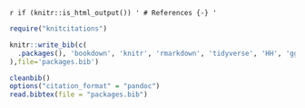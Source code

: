 `r if (knitr::is_html_output()) '
# References {-}
'`

```r
require("knitcitations")
```

```r
knitr::write_bib(c(
  .packages(), 'bookdown', 'knitr', 'rmarkdown', 'tidyverse', 'HH', 'ggthemes', 'cowplot', 'tidytext', 'wordcloud', 'Gmisc', 'parcoords', 'mi', 'extracat', 'imputeTS'
),file='packages.bib')
```

```r
cleanbib()
options("citation_format" = "pandoc")
read.bibtex(file = "packages.bib")
```